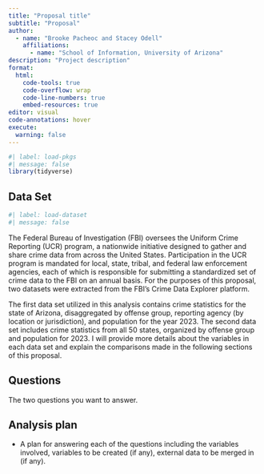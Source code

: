 ```yaml
---
title: "Proposal title"
subtitle: "Proposal"
author: 
  - name: "Brooke Pacheoc and Stacey Odell"
    affiliations:
      - name: "School of Information, University of Arizona"
description: "Project description"
format:
  html:
    code-tools: true
    code-overflow: wrap
    code-line-numbers: true
    embed-resources: true
editor: visual
code-annotations: hover
execute:
  warning: false
---
```


```r
#| label: load-pkgs
#| message: false
library(tidyverse)
```

## Data Set

```r
#| label: load-dataset
#| message: false
```

The Federal Bureau of Investigation (FBI) oversees the Uniform Crime Reporting (UCR) program, a nationwide initiative designed to gather and share crime data from across the United States. Participation in the UCR program is mandated for local, state, tribal, and federal law enforcement agencies, each of which is responsible for submitting a standardized set of crime data to the FBI on an annual basis. For the purposes of this proposal, two datasets were extracted from the FBI’s Crime Data Explorer platform. 

The first data set utilized in this analysis contains crime statistics for the state of Arizona, disaggregated by offense group, reporting agency (by location or jurisdiction), and population for the year 2023. The second data set includes crime statistics from all 50 states, organized by offense group and population for 2023. I will provide more details about the variables in each data set and explain the comparisons made in the following sections of this proposal.

## Questions

The two questions you want to answer.

## Analysis plan

-   A plan for answering each of the questions including the variables involved, variables to be created (if any), external data to be merged in (if any).
